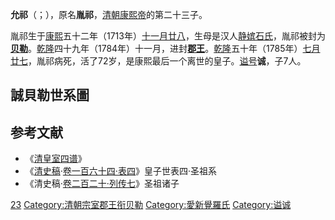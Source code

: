 '''允祁'''（{{lang-mnc|ᠶᡡᠨ ᠴᡳ|v=yūn ci}}；{{bd|1714年|1月14日|1785年|8月31日|catIdx=A}}），原名'''胤祁'''，[[清朝|清朝]][[康熙帝|康熙帝]]的第二十三子。

胤祁生于[[康熙|康熙]]五十二年（1713年）[[十一月廿八|十一月廿八]]，生母是汉人[[静嫔_(康熙帝)|静嫔石氏]]，胤祁被封为'''[[贝勒|贝勒]]'''。[[乾隆|乾隆]]四十九年（1784年）十一月，进封'''[[郡王|郡王]]'''。[[乾隆|乾隆]]五十年（1785年）[[七月廿七|七月廿七]]，胤祁病死，活了72岁，是康熙最后一个离世的皇子。[[谥号|谥号]]'''诚'''，子7人。

==誠貝勒世系圖==
<center>
{{familytree/start}}
{{familytree|border=0 | | | | | | | | | | | | | |:| ado |ado=过继 }}
{{familytree | | | | | | |Yg | | | | | | | |Yg='''郡王銜誠貝勒'''允祁<br>1714-'''1730-1785'''}}
{{familytree | | | | | | | |!| | | | | | | |}}
{{familytree | | | | | | |Hq | | | | | | | |Hq='''貝勒銜貝子'''[[弘謙|弘謙]]<br>1764-'''1785-1815'''}}
{{familytree | | | | | | | |!| | | | | | | |}}
{{familytree | | | | | | |Yh | | | | | | | |Yh='''奉恩鎮國公'''[[永康_(清朝)|永康]]<br>1787-'''1815-1858'''}}
{{familytree | |,|-|-|-|-|-|+|-|-|-|-|-|.| |}}
{{familytree |My | | | |Mh | | | |Me | | | |My='''不入八分輔國公'''[[綿英|綿英]]<br>1818-'''1858-1865'''|Mh='''三等輔國將軍'''[[綿慶|綿慶]]<br>1819-'''1865-1874'''|Me=三等輔國將軍[[綿亨|綿亨]]<br>1820-1854}}
{{familytree | | | | | | | |,|-|-|-|-|-|'| |}}
{{familytree | | | | | | |Yg | | | | | | | |Yg='''奉國將軍'''[[奕光|奕光]]<br>1842-'''1874-1891'''}}
{{familytree | | | | | | | |!| | | | | | | |}}
{{familytree | | | | | | |Zp | | | | | | | |Zp='''奉恩將軍'''[[載玢|載玢]]<br>1865-'''1891-1907'''}}
{{familytree | | | | | | | |!| | | | | | | |}}
{{familytree | | | | | | |Py | | | | | | | |Py='''奉恩將軍'''[[溥裕|溥裕]]<br>1890-'''1907-1912'''}}
{{familytree/end}}
</center>

==参考文献==
*《[[清皇室四谱|清皇室四谱]]》
*《[[清史稿|清史稿]]·[[:s:清史稿/卷164|卷一百六十四·表四]]》皇子世表四·圣祖系
*《清史稿·[[:s:清史稿/卷220|卷二百二十·列传七]]》圣祖诸子

{{start box}}
{{s-hou|誠貝勒世系|1月14日|1714年|8月31日|1785年|清聖祖世系}}
{{s-roy}}
{{s-new|新封爵}}
{{s-title|[[貝勒_(允祁系)|郡王（允祁系）]]|任職期間:1730年－1785年}}
{{s-after|遞降為貝子<br>子貝勒銜貝子[[弘謙|弘謙]]}}
{{end box}}
{{清圣祖皇室}}
[[Category:清圣祖皇子|23]]
[[Category:清朝宗室郡王衔贝勒|Category:清朝宗室郡王衔贝勒]]
[[Category:愛新覺羅氏|Category:愛新覺羅氏]]
[[Category:谥诚|Category:谥诚]]